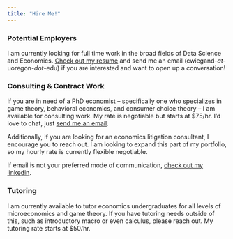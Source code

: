```yaml
---
title: "Hire Me!"
---
```


### Potential Employers

I am currently looking for full time work in the broad fields of Data Science and Economics. [Check out my resume](/cv/index.qmd) and send me an email (cwiegand-_at_-uoregon-_dot_-edu) if you are interested and want to open up a conversation!

### Consulting & Contract Work

If you are in need of a PhD economist -- specifically one who specializes in game theory, behavioral economics, and consumer choice theory -- I am available for consulting work. My rate is negotiable but starts at $75/hr. I'd love to chat, just [send me an email](mailto:cwiegand@ureogon.edu).

Additionally, if you are looking for an economics litigation consultant, I encourage you to reach out. I am looking to expand this part of my portfolio, so my hourly rate is currently flexible negotiable.

If email is not your preferred mode of communication, [check out my linkedin](https://www.linkedin.com/in/connor-wiegand).


### Tutoring

I am currently available to tutor economics undergraduates for all levels of microeconomics and game theory. If you have tutoring needs outside of this, such as introductory macro or even calculus, please reach out. My tutoring rate starts at $50/hr.  